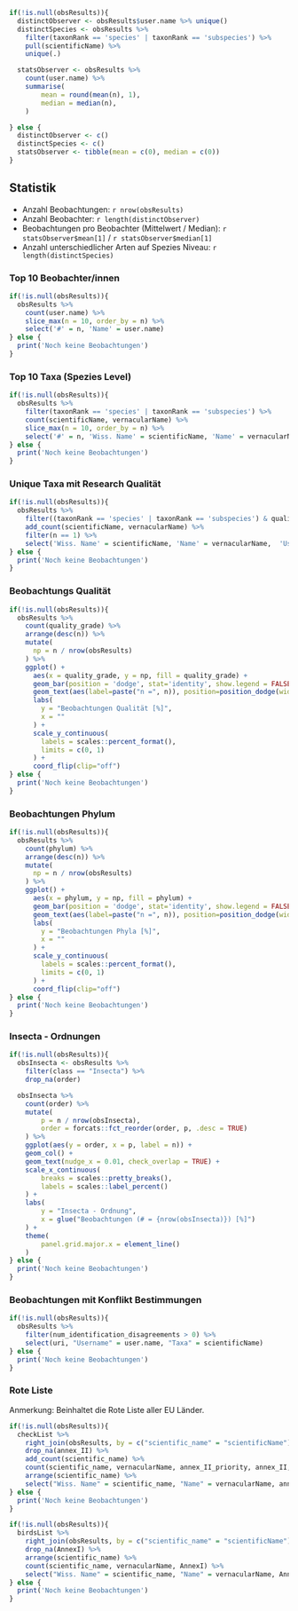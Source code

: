 
```r
if(!is.null(obsResults)){
  distinctObserver <- obsResults$user.name %>% unique()
  distinctSpecies <- obsResults %>% 
    filter(taxonRank == 'species' | taxonRank == 'subspecies') %>%
    pull(scientificName) %>%
    unique(.)

  statsObserver <- obsResults %>% 
    count(user.name) %>%
    summarise(
        mean = round(mean(n), 1),
        median = median(n),
    )

} else {
  distinctObserver <- c()
  distinctSpecies <- c()
  statsObserver <- tibble(mean = c(0), median = c(0))
}

```

## Statistik

- Anzahl Beobachtungen: `r nrow(obsResults)`
- Anzahl Beobachter: `r length(distinctObserver)`
- Beobachtungen pro Beobachter (Mittelwert / Median): `r statsObserver$mean[1]` / `r statsObserver$median[1]`
- Anzahl unterschiedlicher Arten auf Spezies Niveau: `r length(distinctSpecies)`

### Top 10 Beobachter/innen

```r
if(!is.null(obsResults)){
  obsResults %>% 
    count(user.name) %>% 
    slice_max(n = 10, order_by = n) %>%
    select('#' = n, 'Name' = user.name)
} else {
  print('Noch keine Beobachtungen')
}
```
### Top 10 Taxa (Spezies Level)

```r
if(!is.null(obsResults)){
  obsResults %>% 
    filter(taxonRank == 'species' | taxonRank == 'subspecies') %>%
    count(scientificName, vernacularName) %>% 
    slice_max(n = 10, order_by = n) %>%
    select('#' = n, 'Wiss. Name' = scientificName, 'Name' = vernacularName)
} else {
  print('Noch keine Beobachtungen')
}
```

### Unique Taxa mit Research Qualität

```r
if(!is.null(obsResults)){
  obsResults %>% 
    filter((taxonRank == 'species' | taxonRank == 'subspecies') & quality_grade == 'research') %>%
    add_count(scientificName, vernacularName) %>% 
    filter(n == 1) %>% 
    select('Wiss. Name' = scientificName, 'Name' = vernacularName,  'Username' = user.name)
} else {
  print('Noch keine Beobachtungen')
}
```



### Beobachtungs Qualität

```r
if(!is.null(obsResults)){
  obsResults %>% 
    count(quality_grade) %>% 
    arrange(desc(n)) %>%
    mutate(
      np = n / nrow(obsResults)
    ) %>% 
    ggplot() +
      aes(x = quality_grade, y = np, fill = quality_grade) +
      geom_bar(position = 'dodge', stat='identity', show.legend = FALSE) +
      geom_text(aes(label=paste("n =", n)), position=position_dodge(width=0.9), hjust=-0.25) +
      labs(
        y = "Beobachtungen Qualität [%]",
        x = ""
      ) +
      scale_y_continuous(
        labels = scales::percent_format(),
        limits = c(0, 1)
      ) +
      coord_flip(clip="off")
} else {
  print('Noch keine Beobachtungen')
}
```

### Beobachtungen Phylum

```r
if(!is.null(obsResults)){
  obsResults %>% 
    count(phylum) %>% 
    arrange(desc(n)) %>%
    mutate(
      np = n / nrow(obsResults)
    ) %>% 
    ggplot() +
      aes(x = phylum, y = np, fill = phylum) +
      geom_bar(position = 'dodge', stat='identity', show.legend = FALSE) +
      geom_text(aes(label=paste("n =", n)), position=position_dodge(width=0.9), hjust=-0.25) +
      labs(
        y = "Beobachtungen Phyla [%]",
        x = ""
      ) +
      scale_y_continuous(
        labels = scales::percent_format(),
        limits = c(0, 1)
      ) +
      coord_flip(clip="off")
} else {
  print('Noch keine Beobachtungen')
}
```

### Insecta - Ordnungen

```r
if(!is.null(obsResults)){
  obsInsecta <- obsResults %>% 
    filter(class == "Insecta") %>%
    drop_na(order)

  obsInsecta %>%
    count(order) %>%
    mutate(
        p = n / nrow(obsInsecta),
        order = forcats::fct_reorder(order, p, .desc = TRUE)
    ) %>%
    ggplot(aes(y = order, x = p, label = n)) +
    geom_col() +
    geom_text(nudge_x = 0.01, check_overlap = TRUE) +
    scale_x_continuous(
        breaks = scales::pretty_breaks(),
        labels = scales::label_percent()
    ) +
    labs(
        y = "Insecta - Ordnung",
        x = glue("Beobachtungen (# = {nrow(obsInsecta)}) [%]")
    ) +
    theme(
        panel.grid.major.x = element_line()
    )
} else {
  print('Noch keine Beobachtungen')
}
``` 

### Beobachtungen mit Konflikt Bestimmungen

```r
if(!is.null(obsResults)){
  obsResults %>% 
    filter(num_identification_disagreements > 0) %>% 
    select(uri, "Username" = user.name, "Taxa" = scientificName)
} else {
  print('Noch keine Beobachtungen')
}
```

### Rote Liste

Anmerkung: Beinhaltet die Rote Liste aller EU Länder.

```r
if(!is.null(obsResults)){
  checkList %>% 
    right_join(obsResults, by = c("scientific_name" = "scientificName")) %>%
    drop_na(annex_II) %>%
    add_count(scientific_name) %>% 
    count(scientific_name, vernacularName, annex_II_priority, annex_II, annex_IV) %>% 
    arrange(scientific_name) %>% 
    select("Wiss. Name" = scientific_name, "Name" = vernacularName, annex_II_priority, annex_II, annex_IV, n)
} else {
  print('Noch keine Beobachtungen')
}
```
```r
if(!is.null(obsResults)){
  birdsList %>% 
    right_join(obsResults, by = c("scientific_name" = "scientificName")) %>%
    drop_na(AnnexI) %>%
    arrange(scientific_name) %>% 
    count(scientific_name, vernacularName, AnnexI) %>% 
    select("Wiss. Name" = scientific_name, "Name" = vernacularName, AnnexI, n)
} else {
  print('Noch keine Beobachtungen')
}
```

